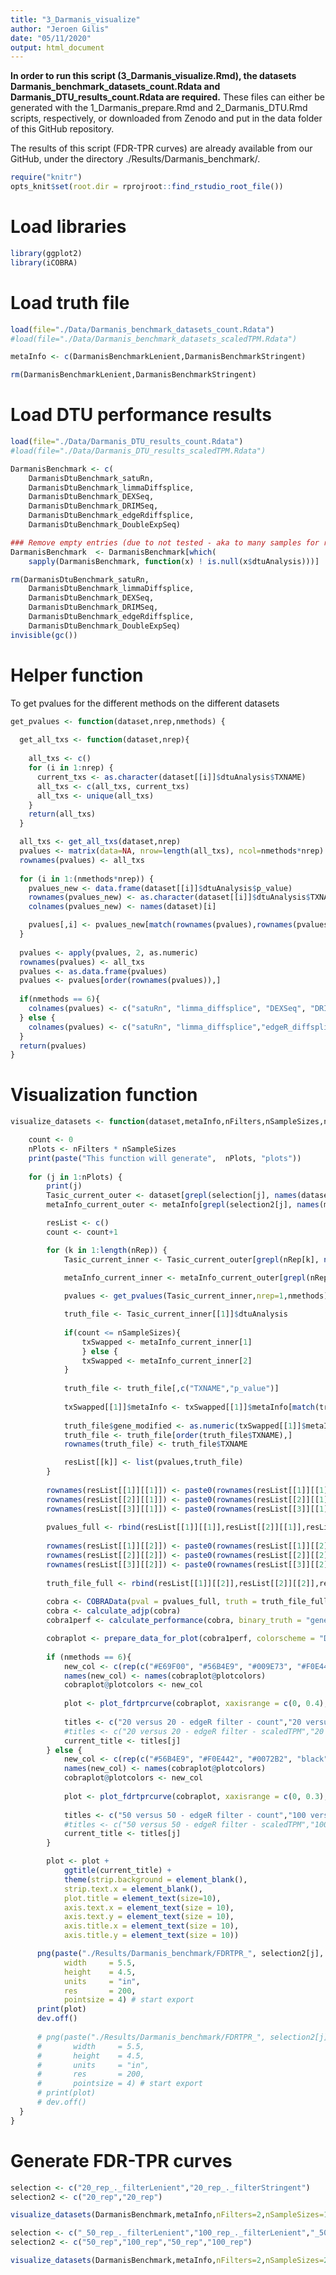 ```yaml
---
title: "3_Darmanis_visualize"
author: "Jeroen Gilis"
date: "05/11/2020"
output: html_document
---
```


**In order to run this script (3_Darmanis_visualize.Rmd), the datasets Darmanis_benchmark_datasets_count.Rdata and Darmanis_DTU_results_count.Rdata are required.** These files can either be generated with the 1_Darmanis_prepare.Rmd and 2_Darmanis_DTU.Rmd scripts, respectively, or downloaded from Zenodo  and put in the data folder of this GitHub repository.

The results of this script (FDR-TPR curves) are already available from our GitHub, under the directory ./Results/Darmanis_benchmark/.

```r
require("knitr")
opts_knit$set(root.dir = rprojroot::find_rstudio_root_file())
```

# Load libraries

```r
library(ggplot2)
library(iCOBRA)
```

# Load truth file

```r
load(file="./Data/Darmanis_benchmark_datasets_count.Rdata")
#load(file="./Data/Darmanis_benchmark_datasets_scaledTPM.Rdata")

metaInfo <- c(DarmanisBenchmarkLenient,DarmanisBenchmarkStringent)

rm(DarmanisBenchmarkLenient,DarmanisBenchmarkStringent)
```

# Load DTU performance results

```r
load(file="./Data/Darmanis_DTU_results_count.Rdata")
#load(file="./Data/Darmanis_DTU_results_scaledTPM.Rdata")  

DarmanisBenchmark <- c(
    DarmanisDtuBenchmark_satuRn,
    DarmanisDtuBenchmark_limmaDiffsplice,
    DarmanisDtuBenchmark_DEXSeq,
    DarmanisDtuBenchmark_DRIMSeq,
    DarmanisDtuBenchmark_edgeRdiffsplice,
    DarmanisDtuBenchmark_DoubleExpSeq)

### Remove empty entries (due to not tested - aka to many samples for reasonable runtime)
DarmanisBenchmark  <- DarmanisBenchmark[which(
    sapply(DarmanisBenchmark, function(x) ! is.null(x$dtuAnalysis)))]

rm(DarmanisDtuBenchmark_satuRn,
    DarmanisDtuBenchmark_limmaDiffsplice,
    DarmanisDtuBenchmark_DEXSeq,
    DarmanisDtuBenchmark_DRIMSeq,
    DarmanisDtuBenchmark_edgeRdiffsplice,
    DarmanisDtuBenchmark_DoubleExpSeq)
invisible(gc())
```

# Helper function 
To get pvalues for the different methods on the different datasets

```r
get_pvalues <- function(dataset,nrep,nmethods) {
  
  get_all_txs <- function(dataset,nrep){
  
    all_txs <- c()
    for (i in 1:nrep) {
      current_txs <- as.character(dataset[[i]]$dtuAnalysis$TXNAME)
      all_txs <- c(all_txs, current_txs)
      all_txs <- unique(all_txs)
    }
    return(all_txs)
  }

  all_txs <- get_all_txs(dataset,nrep)
  pvalues <- matrix(data=NA, nrow=length(all_txs), ncol=nmethods*nrep)
  rownames(pvalues) <- all_txs
  
  for (i in 1:(nmethods*nrep)) {
    pvalues_new <- data.frame(dataset[[i]]$dtuAnalysis$p_value)
    rownames(pvalues_new) <- as.character(dataset[[i]]$dtuAnalysis$TXNAME)
    colnames(pvalues_new) <- names(dataset)[i]

    pvalues[,i] <- pvalues_new[match(rownames(pvalues),rownames(pvalues_new)),1]
  }
  
  pvalues <- apply(pvalues, 2, as.numeric)
  rownames(pvalues) <- all_txs
  pvalues <- as.data.frame(pvalues)
  pvalues <- pvalues[order(rownames(pvalues)),]
  
  if(nmethods == 6){
    colnames(pvalues) <- c("satuRn", "limma_diffsplice", "DEXSeq", "DRIMSeq","edgeR_diffsplice", "DoubleExpSeq")
  } else {
    colnames(pvalues) <- c("satuRn", "limma_diffsplice","edgeR_diffsplice", "DoubleExpSeq")
  }
  return(pvalues)
}
```

# Visualization function

```r
visualize_datasets <- function(dataset,metaInfo,nFilters,nSampleSizes,nRep,nmethods,selection,selection2) {

    count <- 0
    nPlots <- nFilters * nSampleSizes
    print(paste("This function will generate",  nPlots, "plots"))
  
    for (j in 1:nPlots) {
        print(j)
        Tasic_current_outer <- dataset[grepl(selection[j], names(dataset))]
        metaInfo_current_outer <- metaInfo[grepl(selection2[j], names(metaInfo))]

        resList <- c()
        count <- count+1

        for (k in 1:length(nRep)) {
            Tasic_current_inner <- Tasic_current_outer[grepl(nRep[k], names(Tasic_current_outer))]

            metaInfo_current_inner <- metaInfo_current_outer[grepl(nRep[k], names(metaInfo_current_outer))]
    
            pvalues <- get_pvalues(Tasic_current_inner,nrep=1,nmethods)

            truth_file <- Tasic_current_inner[[1]]$dtuAnalysis
    
            if(count <= nSampleSizes){
                txSwapped <- metaInfo_current_inner[1]          
                } else {
                txSwapped <- metaInfo_current_inner[2]
            }
    
            truth_file <- truth_file[,c("TXNAME","p_value")]
    
            txSwapped[[1]]$metaInfo <- txSwapped[[1]]$metaInfo[match(truth_file$TXNAME,txSwapped[[1]]$metaInfo$TXNAME),]
    
            truth_file$gene_modified <- as.numeric(txSwapped[[1]]$metaInfo$txSwapped)
            truth_file <- truth_file[order(truth_file$TXNAME),]
            rownames(truth_file) <- truth_file$TXNAME

            resList[[k]] <- list(pvalues,truth_file)
        }
        
        rownames(resList[[1]][[1]]) <- paste0(rownames(resList[[1]][[1]]), "_1")
        rownames(resList[[2]][[1]]) <- paste0(rownames(resList[[2]][[1]]), "_2")
        rownames(resList[[3]][[1]]) <- paste0(rownames(resList[[3]][[1]]), "_3")
        
        pvalues_full <- rbind(resList[[1]][[1]],resList[[2]][[1]],resList[[3]][[1]])
        
        rownames(resList[[1]][[2]]) <- paste0(rownames(resList[[1]][[2]]), "_1")
        rownames(resList[[2]][[2]]) <- paste0(rownames(resList[[2]][[2]]), "_2")
        rownames(resList[[3]][[2]]) <- paste0(rownames(resList[[3]][[2]]), "_3")
        
        truth_file_full <- rbind(resList[[1]][[2]],resList[[2]][[2]],resList[[3]][[2]])
        
        cobra <- COBRAData(pval = pvalues_full, truth = truth_file_full)
        cobra <- calculate_adjp(cobra)
        cobra1perf <- calculate_performance(cobra, binary_truth = "gene_modified", cont_truth = "none", splv = "none", aspects = c("fdrtpr", "fdrtprcurve", "overlap"))

        cobraplot <- prepare_data_for_plot(cobra1perf, colorscheme = "Dark2", facetted = TRUE)
        
        if (nmethods == 6){
            new_col <- c(rep(c("#E69F00", "#56B4E9", "#009E73", "#F0E442", "#0072B2", "black", "#999999"),4),rep("white",14))
            names(new_col) <- names(cobraplot@plotcolors)
            cobraplot@plotcolors <- new_col
    
            plot <- plot_fdrtprcurve(cobraplot, xaxisrange = c(0, 0.4), yaxisrange = c(0,0.6))
    
            titles <- c("20 versus 20 - edgeR filter - count","20 versus 20 - DRIMSeq filter - count")
            #titles <- c("20 versus 20 - edgeR filter - scaledTPM","20 versus 20 - DRIMSeq filter - scaledTPM")
            current_title <- titles[j]
        } else {
            new_col <- c(rep(c("#56B4E9", "#F0E442", "#0072B2", "black", "#999999"),4),rep("white",10))
            names(new_col) <- names(cobraplot@plotcolors)
            cobraplot@plotcolors <- new_col
    
            plot <- plot_fdrtprcurve(cobraplot, xaxisrange = c(0, 0.3), yaxisrange = c(0,0.8))
    
            titles <- c("50 versus 50 - edgeR filter - count","100 versus 100 - edgeR filter - count","50 versus 50 - DRIMSeq filter - count","100 versus 100 - DRIMSeq filter - count")
            #titles <- c("50 versus 50 - edgeR filter - scaledTPM","100 versus 100 - edgeR filter - scaledTPM","50 versus 50 - DRIMSeq filter - scaledTPM","100 versus 100 - DRIMSeq filter - scaledTPM")
            current_title <- titles[j]
        }

        plot <- plot + 
            ggtitle(current_title) +
            theme(strip.background = element_blank(),
            strip.text.x = element_blank(),
            plot.title = element_text(size=10),
            axis.text.x = element_text(size = 10),
            axis.text.y = element_text(size = 10),
            axis.title.x = element_text(size = 10),
            axis.title.y = element_text(size = 10))

      png(paste("./Results/Darmanis_benchmark/FDRTPR_", selection2[j], "_", sub("^[^f]*", "", selection[j]), "_count.png", sep = ""),
            width     = 5.5,
            height    = 4.5,
            units     = "in",
            res       = 200,
            pointsize = 4) # start export
      print(plot)
      dev.off()
        
      # png(paste("./Results/Darmanis_benchmark/FDRTPR_", selection2[j], "_", sub("^[^f]*", "", selection[j]), "_scaledTPM.png", sep = ""),
      #       width     = 5.5,
      #       height    = 4.5,
      #       units     = "in",
      #       res       = 200,
      #       pointsize = 4) # start export
      # print(plot)
      # dev.off()
  }
}
```

# Generate FDR-TPR curves

```r
selection <- c("20_rep_._filterLenient","20_rep_._filterStringent")
selection2 <- c("20_rep","20_rep")

visualize_datasets(DarmanisBenchmark,metaInfo,nFilters=2,nSampleSizes=1,nRep=c("rep_1","rep_2","rep_3"),nmethods=6,selection = selection,selection2=selection2)

selection <- c("_50_rep_._filterLenient","100_rep_._filterLenient","_50_rep_._filterStringent","100_rep_._filterStringent")
selection2 <- c("50_rep","100_rep","50_rep","100_rep")

visualize_datasets(DarmanisBenchmark,metaInfo,nFilters=2,nSampleSizes=2,nRep=c("rep_1","rep_2","rep_3"),nmethods=4,selection = selection,selection2=selection2)
```



